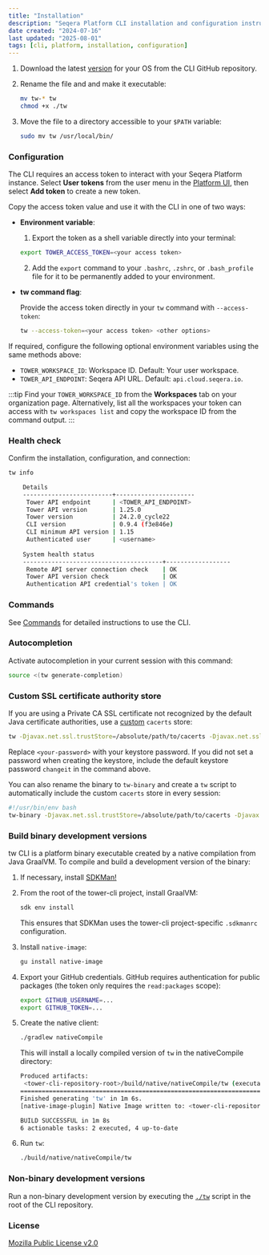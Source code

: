 ```yaml
---
title: "Installation"
description: "Seqera Platform CLI installation and configuration instructions."
date created: "2024-07-16"
last updated: "2025-08-01"
tags: [cli, platform, installation, configuration]
---
```



1. Download the latest [version][releases] for your OS from the CLI GitHub repository.
1. Rename the file and and make it executable:

    ```bash
    mv tw-* tw
    chmod +x ./tw
    ```

1. Move the file to a directory accessible to your `$PATH` variable:

    ```bash
    sudo mv tw /usr/local/bin/
    ```

### Configuration

The CLI requires an access token to interact with your Seqera Platform instance. Select **User tokens** from the user menu in the [Platform UI](https://cloud.seqera.io), then select **Add token** to create a new token.

Copy the access token value and use it with the CLI in one of two ways:

- **Environment variable**:

  1. Export the token as a shell variable directly into your terminal:

    ```bash
    export TOWER_ACCESS_TOKEN=<your access token>
    ```

  2. Add the `export` command to your `.bashrc`, `.zshrc`, or `.bash_profile` file for it to be permanently added to your environment.

- **tw command flag**:

  Provide the access token directly in your `tw` command with `--access-token`:

  ```bash
  tw --access-token=<your access token> <other options>
  ```

If required, configure the following optional environment variables using the same methods above:

- `TOWER_WORKSPACE_ID`: Workspace ID. Default: Your user workspace.
- `TOWER_API_ENDPOINT`: Seqera API URL. Default: `api.cloud.seqera.io`.

:::tip
Find your `TOWER_WORKSPACE_ID` from the **Workspaces** tab on your organization page. Alternatively, list all the workspaces your token can access with `tw workspaces list` and copy the workspace ID from the command output.
:::

### Health check

Confirm the installation, configuration, and connection:

```bash
tw info

    Details
    -------------------------+----------------------
     Tower API endpoint      | <TOWER_API_ENDPOINT>
     Tower API version       | 1.25.0               
     Tower version           | 24.2.0_cycle22       
     CLI version             | 0.9.4 (f3e846e)      
     CLI minimum API version | 1.15                 
     Authenticated user      | <username>  
     
    System health status
    ---------------------------------------+------------------
     Remote API server connection check    | OK
     Tower API version check               | OK
     Authentication API credential's token | OK
```

### Commands

See [Commands](./commands) for detailed instructions to use the CLI.

### Autocompletion

Activate autocompletion in your current session with this command:

```bash
source <(tw generate-completion)
```

### Custom SSL certificate authority store

If you are using a Private CA SSL certificate not recognized by the default Java certificate authorities, use a [custom](https://www.baeldung.com/jvm-certificate-store-errors) `cacerts` store:

```bash
tw -Djavax.net.ssl.trustStore=/absolute/path/to/cacerts -Djavax.net.ssl.trustStorePassword=<your-password> info
```

Replace `<your-password>` with your keystore password. If you did not set a password when creating the keystore, include the default keystore password `changeit` in the command above. 

You can also rename the binary to `tw-binary` and create a `tw` script to automatically include the custom `cacerts` store in every session:

```bash
#!/usr/bin/env bash
tw-binary -Djavax.net.ssl.trustStore=/absolute/path/to/cacerts -Djavax.net.ssl.trustStorePassword=<your-password> $@
```

### Build binary development versions

tw CLI is a platform binary executable created by a native compilation from Java GraalVM. To compile and build a development version of the binary:

1. If necessary, install [SDKMan!](https://sdkman.io/)
1. From the root of the tower-cli project, install GraalVM:

    ```bash
    sdk env install
    ```

    This ensures that SDKMan uses the tower-cli project-specific `.sdkmanrc` configuration.

1. Install `native-image`:

    ```bash
    gu install native-image
    ```

1. Export your GitHub credentials. GitHub requires authentication for public packages (the token only requires the `read:packages` scope):

    ```bash
    export GITHUB_USERNAME=...
    export GITHUB_TOKEN=...
    ```

1. Create the native client:

    ```bash
    ./gradlew nativeCompile
    ```

    This will install a locally compiled version of `tw` in the nativeCompile directory:

    ```bash
    Produced artifacts:
     <tower-cli-repository-root>/build/native/nativeCompile/tw (executable)
    ========================================================================================================================
    Finished generating 'tw' in 1m 6s.
    [native-image-plugin] Native Image written to: <tower-cli-repository-root>/build/native/nativeCompile
    
    BUILD SUCCESSFUL in 1m 8s
    6 actionable tasks: 2 executed, 4 up-to-date
    ```

1. Run `tw`:

    ```bash
    ./build/native/nativeCompile/tw
    ```

### Non-binary development versions

Run a non-binary development version by executing the [`./tw`](https://github.com/seqeralabs/tower-cli/blob/master/tw) script in the root of the CLI repository.

### License

[Mozilla Public License v2.0](https://github.com/seqeralabs/tower-cli/blob/master/LICENSE.txt)

[releases]: https://github.com/seqeralabs/tower-cli/releases
